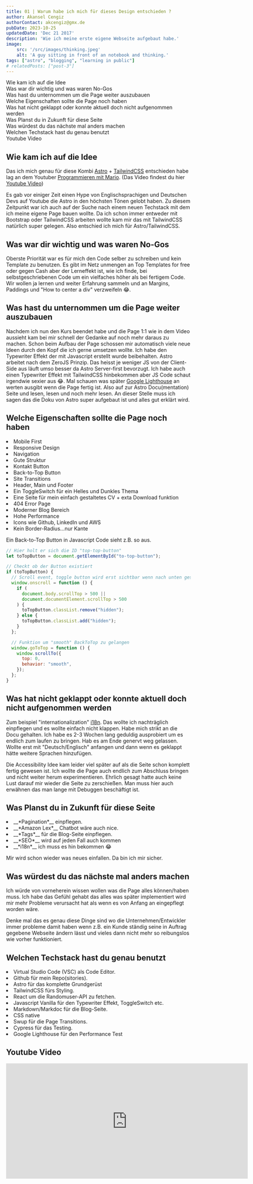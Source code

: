 ```yaml
---
title: 01 | Warum habe ich mich für dieses Design entschieden ?
author: Akansel Cengiz
authorContact: akcengiz@gmx.de
pubDate: 2023-10-25
updatedDate: 'Dec 21 2017'
description: 'Wie ich meine erste eigene Webseite aufgebaut habe.'
image:
    src: '/src/images/thinking.jpeg'
    alt: 'A guy sitting in front of an notebook and thinking.'
tags: ["astro", "blogging", "learning in public"]
# relatedPosts: ["post-3"]
---
```



<section class="w-10/12 text-justify"> 

<section id="toc">

- [Wie kam ich auf die Idee](#wie-kam-ich-auf-die-idee)
- [Was war dir wichtig und was waren No-Gos](#was-war-dir-wichtig-und-was-waren-no-gos)
- [Was hast du unternommen um die Page weiter auszubauen](#was-hast-du-unternommen-um-die-page-weiter-auszubauen)
- [Welche Eigenschaften sollte die Page noch haben](#welche-eigenschaften-sollte-die-page-noch-haben)
- [Was hat nicht geklappt oder konnte aktuell doch nicht aufgenommen werden](#was-hat-nicht-geklappt-oder-konnte-aktuell-doch-nicht-aufgenommen-werden)
- [Was Planst du in Zukunft für diese Seite](#was-planst-du-in-zukunft-für-diese-seite)
- [Was würdest du das nächste mal anders machen](#was-würdest-du-das-nächste-mal-anders-machen)
- [Welchen Techstack hast du genau benutzt](#welchen-techstack-hast-du-genau-benutzt)
- [Youtube Video](#youtube-video)


</section>



## Wie kam ich auf die Idee

Das ich mich genau für diese Kombi [Astro](https://astro.build/) + [TailwindCSS](https://tailwindcss.com/) entschieden habe lag an dem Youtuber 
[Programmieren mit Mario](https://www.youtube.com/@ProgrammierenMario).
(Das Video findest du hier [Youtube Video](#video))



Es gab vor einiger Zeit einen Hype von Englischsprachigen und Deutschen Devs auf Youtube die Astro in den höchsten Tönen gelobt haben.
Zu diesem Zeitpunkt war ich auch auf der Suche nach einem neuen Techstack mit dem ich meine eigene Page bauen wollte.
Da ich schon immer entweder mit Bootstrap oder TailwindCSS arbeiten wollte kam mir das mit TailwindCSS natürlich super gelegen.
Also entschied ich mich für Astro/TailwindCSS.


## Was war dir wichtig und was waren No-Gos


Oberste Priorität war es für mich den Code selber zu schreiben und kein Template zu benutzen.
Es gibt im Netz unmengen an Top Templates for free oder gegen Cash aber 
der Lerneffekt ist, wie ich finde, bei selbstgeschriebenen Code um ein vielfaches höher als bei fertigem Code.
Wir wollen ja lernen und weiter Erfahrung sammeln und an Margins, Paddings und "How to center a div" verzweifeln 😂.


## Was hast du unternommen um die Page weiter auszubauen


Nachdem ich nun den Kurs beendet habe und die Page 1:1 wie in dem Video aussieht kam bei mir schnell der Gedanke auf noch mehr daraus zu machen.
Schon beim Aufbau der Page schossen mir automatisch viele neue Ideen durch den Kopf die ich gerne umsetzen wollte.
Ich habe den Typewriter Effekt der mit Javascript erstellt wurde beibehalten.
Astro arbeitet nach dem ZeroJS Prinzip. 
Das heisst je weniger JS von der Client-Side aus läuft umso besser da Astro Server-first bevorzugt.
Ich habe auch einen Typewriter Effekt mit TailwindCSS hinbekommen aber JS Code schaut irgendwie sexier aus 😂.
Mal schauen was später [Google Lighthouse](https://chromewebstore.google.com/detail/lighthouse/blipmdconlkpinefehnmjammfjpmpbjk) an werten ausgibt wenn die Page fertig ist.
Also auf zur Astro Docu(mentation) Seite und lesen, lesen und noch mehr lesen.
An dieser Stelle muss ich sagen das die Doku von Astro super aufgebaut ist und alles gut erklärt wird.


## Welche Eigenschaften sollte die Page noch haben


<li>Mobile First</li>
<li>Responsive Design</li>
<li>Navigation</li>
<li>Gute Struktur</li>
<li>Kontakt Button</li>
<li>Back-to-Top Button</li>
<li>Site Transitions</li>
<li>Header, Main und Footer</li>
<li>Ein ToggleSwitch für ein Helles und Dunkles Thema</li>
<li>Eine Seite für mein einfach gestaltetes CV + exta Download funktion</li>
<li>404 Error Page</li>
<li>Moderner Blog Bereich</li>
<li>Hohe Performance</li>
<li>Icons wie Github, LinkedIn und AWS</li>
<li>Kein Border-Radius...nur Kante</li>


Ein Back-to-Top Button in Javascript Code sieht z.B. so aus.
```js
// Hier holt er sich die ID "top-top-button"
let toTopButton = document.getElementById("to-top-button");

// Checkt ob der Button existiert
if (toTopButton) {
  // Scroll event, toggle button wird erst sichtbar wenn nach unten gescrollt wird
  window.onscroll = function () {
    if (
      document.body.scrollTop > 500 ||
      document.documentElement.scrollTop > 500
    ) {
      toTopButton.classList.remove("hidden");
    } else {
      toTopButton.classList.add("hidden");
    }
  };

  // Funktion um "smooth" BackToTop zu gelangen
  window.goToTop = function () {
    window.scrollTo({
      top: 0,
      behavior: "smooth",
    });
  };
}
```


## Was hat nicht geklappt oder konnte aktuell doch nicht aufgenommen werden


Zum beispiel "internationalization" [i18n](https://docs.astro.build/en/recipes/i18n/).
Das wollte ich nachträglich einpflegen und es wollte einfach nicht klappen.
Habe mich strikt an die Docu gehalten.
Ich habe es 2-3 Wochen lang geduldig ausprobiert um es endlich zum laufen zu bringen.
Hab es am Ende genervt weg gelassen.
Wollte erst mit "Deutsch/Englisch" anfangen und dann wenn es geklappt hätte weitere Sprachen hinzufügen.

Die Accessibility Idee kam leider viel später auf als die Seite schon komplett fertig gewesen ist.
Ich wollte die Page auch endlich zum Abschluss bringen und nicht weiter herum experimentieren.
Ehrlich gesagt hatte auch keine Lust darauf mir wieder die Seite zu zerschießen.
Man muss hier auch erwähnen das man lange mit Debuggen beschäftigt ist.


## Was Planst du in Zukunft für diese Seite


<li>__*Pagination*__ einpflegen.</li>
<li>__*Amazon Lex*__ Chatbot wäre auch nice.</li>
<li>__*Tags*__ für die Blog-Seite einpflegen.</li>
<li>__*SEO*__ wird auf jeden Fall auch kommen</li>
<li>__*i18n*__ ich muss es hin bekommen 😂</li>


Mir wird schon wieder was neues einfallen.
Da bin ich mir sicher. 



## Was würdest du das nächste mal anders machen


Ich würde von vorneherein wissen wollen was die Page alles können/haben muss.
Ich habe das Gefühl gehabt das alles was später implementiert wird mir mehr Probleme
verursacht hat als wenn es von Anfang an eingepflegt worden wäre.

Denke mal das es genau diese Dinge sind wo die Unternehmen/Entwickler immer probleme damit haben wenn z.B. ein Kunde ständig seine in Auftrag gegebene Webseite ändern lässt und vieles dann nicht mehr so reibungslos wie vorher funktioniert.


## Welchen Techstack hast du genau benutzt


<li>Virtual Studio Code (VSC) als Code Editor.</li>
<li>Github für mein Repo(sitories).</li>
<li>Astro für das komplette Grundgerüst</li>
<li>TailwindCSS fürs Styling.</li>
<li>React um die Randomuser-API zu fetchen.</li>
<li>Javascript Vanilla für den Typewriter Effekt, ToggleSwitch etc.</li>
<li>Markdown/Markdoc für die Blog-Seite.</li>
<li>CSS native</li>
<li>Swup für die Page Transitions.</li>
<li>Cypress für das Testing.</li>
<li>Google Lighthouse für den Performance Test</li>

## Youtube Video

<iframe class="size-full" width="660" height="315" src="https://www.youtube.com/embed/NJfaGJDSewc?si=KN5mAkhz5t6b8qD2" title="YouTube video player" frameborder="0" allow="accelerometer; autoplay; clipboard-write; encrypted-media; gyroscope; picture-in-picture; web-share" referrerpolicy="strict-origin-when-cross-origin" allowfullscreen></iframe>


</section>

